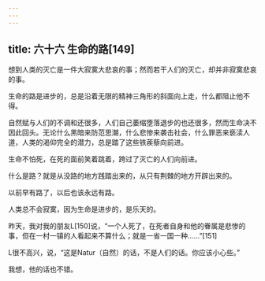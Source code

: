 ```yaml
---
---
---
```

title: 六十六 生命的路[149]
---




想到人类的灭亡是一件大寂寞大悲哀的事；然而若干人们的灭亡，却并非寂寞悲哀的事。

生命的路是进步的，总是沿着无限的精神三角形的斜面向上走，什么都阻止他不得。

自然赋与人们的不调和还很多，人们自己萎缩堕落退步的也还很多，然而生命决不因此回头。无论什么黑暗来防范思潮，什么悲惨来袭击社会，什么罪恶来亵渎人道，人类的渴仰完全的潜力，总是踏了这些铁蒺藜向前进。

生命不怕死，在死的面前笑着跳着，跨过了灭亡的人们向前进。

什么是路？就是从没路的地方践踏出来的，从只有荆棘的地方开辟出来的。

以前早有路了，以后也该永远有路。

人类总不会寂寞，因为生命是进步的，是乐天的。

昨天，我对我的朋友L[150]说，“一个人死了，在死者自身和他的眷属是悲惨的事，但在一村一镇的人看起来不算什么；就是一省一国一种……”[151]

L很不高兴，说，“这是Natur（自然）的话，不是人们的话。你应该小心些。”

我想，他的话也不错。